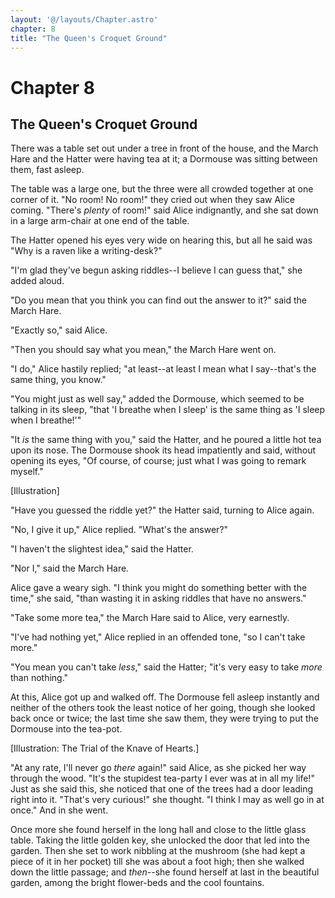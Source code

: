 ```yaml
---
layout: '@/layouts/Chapter.astro'
chapter: 8
title: "The Queen's Croquet Ground"
---
```

# Chapter 8

## The Queen's Croquet Ground

There was a table set out under a tree in front of the house, and the
March Hare and the Hatter were having tea at it; a Dormouse was sitting
between them, fast asleep.

The table was a large one, but the three were all crowded together at
one corner of it. "No room! No room!" they cried out when they saw Alice
coming. "There's _plenty_ of room!" said Alice indignantly, and she sat
down in a large arm-chair at one end of the table.

The Hatter opened his eyes very wide on hearing this, but all he said
was "Why is a raven like a writing-desk?"

"I'm glad they've begun asking riddles--I believe I can guess that," she
added aloud.

"Do you mean that you think you can find out the answer to it?" said the
March Hare.

"Exactly so," said Alice.

"Then you should say what you mean," the March Hare went on.

"I do," Alice hastily replied; "at least--at least I mean what I
say--that's the same thing, you know."

"You might just as well say," added the Dormouse, which seemed to be
talking in its sleep, "that 'I breathe when I sleep' is the same thing
as 'I sleep when I breathe!'"

"It _is_ the same thing with you," said the Hatter, and he poured a
little hot tea upon its nose. The Dormouse shook its head impatiently
and said, without opening its eyes, "Of course, of course; just what I
was going to remark myself."

[Illustration]

"Have you guessed the riddle yet?" the Hatter said, turning to Alice
again.

"No, I give it up," Alice replied. "What's the answer?"

"I haven't the slightest idea," said the Hatter.

"Nor I," said the March Hare.

Alice gave a weary sigh. "I think you might do something better with the
time," she said, "than wasting it in asking riddles that have no
answers."

"Take some more tea," the March Hare said to Alice, very earnestly.

"I've had nothing yet," Alice replied in an offended tone, "so I can't
take more."

"You mean you can't take _less_," said the Hatter; "it's very easy to
take _more_ than nothing."

At this, Alice got up and walked off. The Dormouse fell asleep instantly
and neither of the others took the least notice of her going, though she
looked back once or twice; the last time she saw them, they were
trying to put the Dormouse into the tea-pot.

[Illustration: The Trial of the Knave of Hearts.]

"At any rate, I'll never go _there_ again!" said Alice, as she picked
her way through the wood. "It's the stupidest tea-party I ever was at in
all my life!" Just as she said this, she noticed that one of the trees
had a door leading right into it. "That's very curious!" she thought. "I
think I may as well go in at once." And in she went.

Once more she found herself in the long hall and close to the little
glass table. Taking the little golden key, she unlocked the door that
led into the garden. Then she set to work nibbling at the mushroom (she
had kept a piece of it in her pocket) till she was about a foot high;
then she walked down the little passage; and _then_--she found herself
at last in the beautiful garden, among the bright flower-beds and the
cool fountains.
